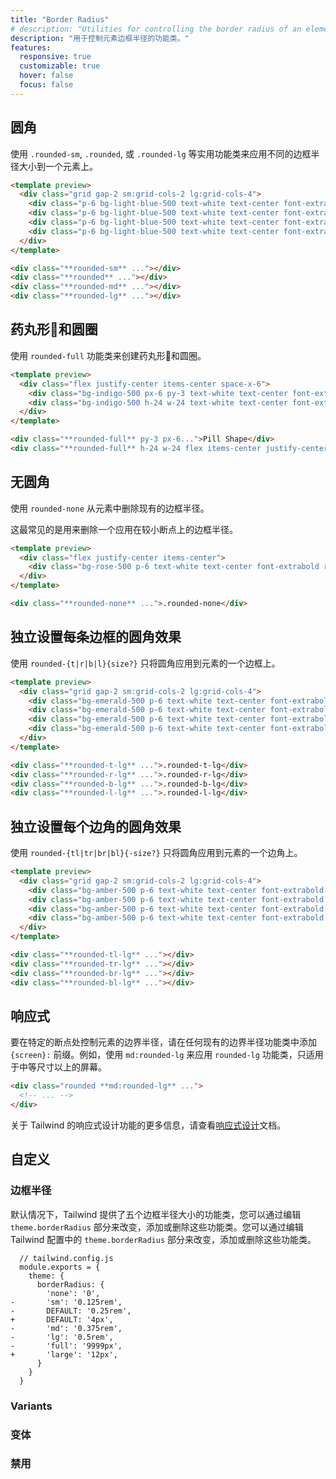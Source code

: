 ```yaml
---
title: "Border Radius"
# description: "Utilities for controlling the border radius of an element."
description: "用于控制元素边框半径的功能类。"
features:
  responsive: true
  customizable: true
  hover: false
  focus: false
---
```




<!-- ## Rounded corners

Use utilities like `.rounded-sm`, `.rounded`, or `.rounded-lg` to apply different border radius sizes to an element. -->
## 圆角

使用 `.rounded-sm`, `.rounded`, 或 `.rounded-lg` 等实用功能类来应用不同的边框半径大小到一个元素上。

```html lightBlue
<template preview>
  <div class="grid gap-2 sm:grid-cols-2 lg:grid-cols-4">
    <div class="p-6 bg-light-blue-500 text-white text-center font-extrabold flex items-center justify-center rounded-sm">.rounded-sm</div>
    <div class="p-6 bg-light-blue-500 text-white text-center font-extrabold flex items-center justify-center rounded">.rounded</div>
    <div class="p-6 bg-light-blue-500 text-white text-center font-extrabold flex items-center justify-center rounded-md">.rounded-md</div>
    <div class="p-6 bg-light-blue-500 text-white text-center font-extrabold flex items-center justify-center rounded-lg">.rounded-lg</div>
  </div>
</template>

<div class="**rounded-sm** ..."></div>
<div class="**rounded** ..."></div>
<div class="**rounded-md** ..."></div>
<div class="**rounded-lg** ..."></div>
```

<!-- ## Pills and circles

Use the `rounded-full` utility to create pills and circles. -->
## 药丸形💊和圆圈

使用 `rounded-full` 功能类来创建药丸形💊和圆圈。

```html indigo
<template preview>
  <div class="flex justify-center items-center space-x-6">
    <div class="bg-indigo-500 px-6 py-3 text-white text-center font-extrabold rounded-full">Pill Shape</div>
    <div class="bg-indigo-500 h-24 w-24 text-white text-center font-extrabold flex items-center justify-center rounded-full">Circle</div>
  </div>
</template>

<div class="**rounded-full** py-3 px-6...">Pill Shape</div>
<div class="**rounded-full** h-24 w-24 flex items-center justify-center...">Circle</div>
```

<!-- ## No rounding -->
## 无圆角

<!-- Use `rounded-none` to remove an existing border radius from an element. -->
使用 `rounded-none` 从元素中删除现有的边框半径。

<!-- This is most commonly used to remove a border radius that was applied at a smaller breakpoint. -->
这最常见的是用来删除一个应用在较小断点上的边框半径。

```html rose
<template preview>
  <div class="flex justify-center items-center">
    <div class="bg-rose-500 p-6 text-white text-center font-extrabold rounded-none">.rounded-none</div>
  </div>
</template>

<div class="**rounded-none** ...">.rounded-none</div>
```

<!-- ## Rounding sides separately -->
## 独立设置每条边框的圆角效果

<!-- Use `rounded-{t|r|b|l}{-size?}` to only round one side an element. -->
使用 `rounded-{t|r|b|l}{size?}` 只将圆角应用到元素的一个边框上。

```html emerald
<template preview>
  <div class="grid gap-2 sm:grid-cols-2 lg:grid-cols-4">
    <div class="bg-emerald-500 p-6 text-white text-center font-extrabold rounded-t-lg">.rounded-t-lg</div>
    <div class="bg-emerald-500 p-6 text-white text-center font-extrabold rounded-r-lg">.rounded-r-lg</div>
    <div class="bg-emerald-500 p-6 text-white text-center font-extrabold rounded-b-lg">.rounded-b-lg</div>
    <div class="bg-emerald-500 p-6 text-white text-center font-extrabold rounded-l-lg">.rounded-l-lg</div>
  </div>
</template>

<div class="**rounded-t-lg** ...">.rounded-t-lg</div>
<div class="**rounded-r-lg** ...">.rounded-r-lg</div>
<div class="**rounded-b-lg** ...">.rounded-b-lg</div>
<div class="**rounded-l-lg** ...">.rounded-l-lg</div>
```

<!-- ## Rounding corners separately -->
## 独立设置每个边角的圆角效果

<!-- Use `rounded-{tl|tr|br|bl}{-size?}` to only round one corner an element. -->
使用 `rounded-{tl|tr|br|bl}{-size?}` 只将圆角应用到元素的一个边角上。

```html amber
<template preview>
  <div class="grid gap-2 sm:grid-cols-2 lg:grid-cols-4">
    <div class="bg-amber-500 p-6 text-white text-center font-extrabold rounded-tl-lg">.rounded-tl-lg</div>
    <div class="bg-amber-500 p-6 text-white text-center font-extrabold rounded-tr-lg">.rounded-tr-lg</div>
    <div class="bg-amber-500 p-6 text-white text-center font-extrabold rounded-br-lg">.rounded-br-lg</div>
    <div class="bg-amber-500 p-6 text-white text-center font-extrabold rounded-bl-lg">.rounded-bl-lg</div>
  </div>
</template>

<div class="**rounded-tl-lg** ..."></div>
<div class="**rounded-tr-lg** ..."></div>
<div class="**rounded-br-lg** ..."></div>
<div class="**rounded-bl-lg** ..."></div>
```

<!-- ## Responsive -->
## 响应式

<!-- To control the border radius of an element at a specific breakpoint, add a `{screen}:` prefix to any existing border radius utility. For example, use `md:rounded-lg` to apply the `rounded-lg` utility at only medium screen sizes and above. -->

要在特定的断点处控制元素的边界半径，请在任何现有的边界半径功能类中添加 `{screen}:` 前缀。例如，使用 `md:rounded-lg` 来应用 `rounded-lg` 功能类，只适用于中等尺寸以上的屏幕。

```html
<div class="rounded **md:rounded-lg** ...">
  <!-- ... -->
</div>
```

<!-- For more information about Tailwind's responsive design features, check out the [Responsive Design](/docs/responsive-design) documentation. -->

关于 Tailwind 的响应式设计功能的更多信息，请查看[响应式设计](/docs/responsive-design)文档。

<!-- ## Customizing -->
## 自定义

<!-- ### Border Radiuses

By default Tailwind provides five border radius size utilities. You can change, add, or remove these by editing the `theme.borderRadius` section of your Tailwind config. -->
### 边框半径

默认情况下，Tailwind 提供了五个边框半径大小的功能类，您可以通过编辑 `theme.borderRadius` 部分来改变，添加或删除这些功能类。您可以通过编辑 Tailwind 配置中的 `theme.borderRadius` 部分来改变，添加或删除这些功能类。

```diff-js
  // tailwind.config.js
  module.exports = {
    theme: {
      borderRadius: {
        'none': '0',
-       'sm': '0.125rem',
-       DEFAULT: '0.25rem',
+       DEFAULT: '4px',
-       'md': '0.375rem',
-       'lg': '0.5rem',
-       'full': '9999px',
+       'large': '12px',
      }
    }
  }
```

### Variants
### 变体

<Variants plugin="borderRadius" />

<!-- ### Disabling -->
### 禁用

<Disabling plugin="borderRadius" />
